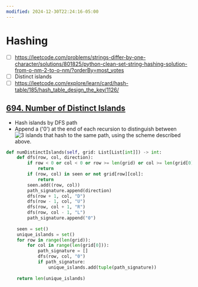 ```yaml
---
modified: 2024-12-30T22:24:16-05:00
---
```

# Hashing
- [ ] https://leetcode.com/problems/strings-differ-by-one-character/solutions/801825/python-clean-set-string-hashing-solution-from-o-nm-2-to-o-nm/?orderBy=most_votes
- [ ] Distinct islands
- [ ]  https://leetcode.com/explore/learn/card/hash-table/185/hash_table_design_the_key/1126/

## [694. Number of Distinct Islands](https://leetcode.com/problems/number-of-distinct-islands/)
- Hash islands by DFS path
- Append a ('0') at the end of each recursion to distinguish between ![3 islands that hash to the same path, using the scheme described above.](https://leetcode.com/problems/number-of-distinct-islands/Figures/694/image_6.png)

```python
def numDistinctIslands(self, grid: List[List[int]]) -> int:
	def dfs(row, col, direction):
		if row < 0 or col < 0 or row >= len(grid) or col >= len(grid[0]):
			return
		if (row, col) in seen or not grid[row][col]:
			return
		seen.add((row, col))
		path_signature.append(direction)
		dfs(row + 1, col, "D")
		dfs(row - 1, col, "U")
		dfs(row, col + 1, "R")
		dfs(row, col - 1, "L")
		path_signature.append("0")
	
	seen = set()
	unique_islands = set()
	for row in range(len(grid)):
		for col in range(len(grid[0])):
			path_signature = []
			dfs(row, col, "0")
			if path_signature:
				unique_islands.add(tuple(path_signature))
	
	return len(unique_islands)
```